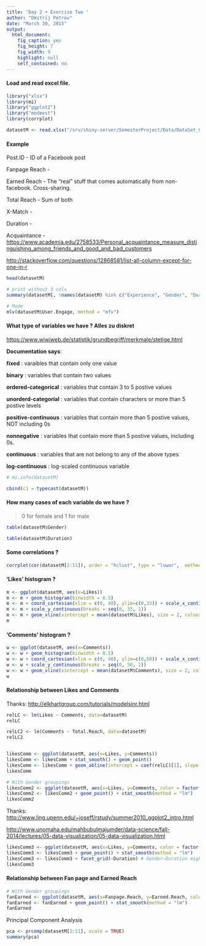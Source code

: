 ```yaml
---
title: 'Day 2 + Exercise Two '
author: "Dmitrij Petrov"
date: "March 30, 2015"
output:
  html_document:
    fig_caption: yes
    fig_height: 7
    fig_width: 9
    highlight: null
    self_contained: no
---
```


#### Load and read excel file.


```r

library("xlsx")
library(mi)
library("ggplot2")
library("modeest")
library(corrplot)

datasetM <- read.xlsx("/srv/shiny-server/SemesterProject/Data/DataSet_01.xlsx", sheetIndex = 1, endRow=277)
```

#### Example

Post.ID - ID of a Facebook post

Fanpage Reach -

Earned Reach - The "real" stuff that comes automatically from non-facebook. Cross-sharing. 

Total Reach - Sum of both

X-Match -

Duration - 

Acquaintance - <https://www.academia.edu/2758533/Personal_acquaintance_measure_distinguishing_among_friends_and_good_and_bad_customers>

<http://stackoverflow.com/questions/12868581/list-all-column-except-for-one-in-r>

```r
head(datasetM)

# print without 3 cols
summary(datasetM[, !names(datasetM) %in% c("Experience", "Gender", "Duration")])

# Mode
mlv(datasetM$User.Engage, method = "mfv")

```


#### What type of variables we have ? Alles zu diskret

<https://www.wiwiweb.de/statistik/grundbegriff/merkmale/stetige.html>

**Documentation says**:

**fixed** : varaibles that contain only one value

**binary** :  	variables that contain two values

**ordered-categorical** : variables that contain 3 to 5 postive values

**unorderd-categorial** : variables that contain characters or more than 5 postive levels

**positive-continuous** : variables that contain more than 5 postive values, NOT including 0s

**nonnegative** :  	variables that contain more than 5 postive values, including 0s.

**continuous** : 	variables that are not belong to any of the above types

**log-continuous** : 	log-scaled continuous variable

```r
# mi.info(datasetM)

cbind(c1 = typecast(datasetM))
```

#### How many cases of each variable do we have ? 

>  0 for female and 1 for male

```r
table(datasetM$Gender)

table(datasetM$Duration)

```

#### Some correlations ?
```r
corrplot(cor(datasetM[2:11]), order = "hclust", type = "lower",  method = "number")
```


#### 'Likes' histogram ?

```r
m <- ggplot(datasetM, aes(x=Likes))
m <- m + geom_histogram(binwidth = 0.5)
m <- m + coord_cartesian(xlim = c(0, 40), ylim=c(0,33)) + scale_x_continuous(breaks = seq(0, 40, 1)) 
m <- m + scale_y_continuous(breaks = seq(0, 33, 1))
m <- m + geom_vline(xintercept = mean(datasetM$Likes), size = 2, colour = "red")
m

```

#### 'Comments' histogram ?

```r
w <- ggplot(datasetM, aes(x=Comments))
w <- w + geom_histogram(binwidth = 0.5)
w <- w + coord_cartesian(xlim = c(0, 40), ylim=c(0,50)) + scale_x_continuous(breaks = seq(0, 40, 1))
w <- w + scale_y_continuous(breaks = seq(0, 50, 1))
w <- w + geom_vline(xintercept = mean(datasetM$Comments), size = 2, colour = "red")
w
```

#### Relationship between Likes and Comments

Thanks: <http://elkhartgroup.com/tutorials/modelsinr.html>

```r
relLC <- lm(Likes ~ Comments, data=datasetM)
relLC

relLC2 <- lm(Comments ~ Total.Reach, data=datasetM)
relLC2


likesComm <- ggplot(datasetM, aes(x=Likes, y=Comments))
likesComm <- likesComm + stat_smooth() + geom_point()
likesComm <- likesComm + geom_abline(intercept = coef(relLC)[1], slope = coef(relLC)[2])
likesComm

# With Gender groupings
likesComm2 <- ggplot(datasetM, aes(x=Likes, y=Comments, color = factor(Gender)))
likesComm2 <- likesComm2 + geom_point() + stat_smooth(method = "lm")
likesComm2

```

Thanks: <http://www.ling.upenn.edu/~joseff/rstudy/summer2010_ggplot2_intro.html>

<http://www.unomaha.edu/mahbubulmajumder/data-science/fall-2014/lectures/05-data-visualization/05-data-visualization.html>

```r
likesComm3 <- ggplot(datasetM, aes(x=Likes, y=Comments, color = factor(Gender)))
likesComm3 <- likesComm3 + geom_point() + stat_smooth(method = "lm")
likesComm3 <- likesComm3 + facet_grid(~Duration) # Gender~Duration might be better too
likesComm3
```

#### Relationship between Fan page and Earned Reach


```r
# With Gender groupings
fanEarned <- ggplot(datasetM, aes(x=Fanpage.Reach, y=Earned.Reach, color = factor(Gender)))
fanEarned <- fanEarned + geom_point() + stat_smooth(method = "lm")
fanEarned
```

Principal Component Analysis

```r
pca <- prcomp(datasetM[2:11], scale = TRUE)
summary(pca)
```
















